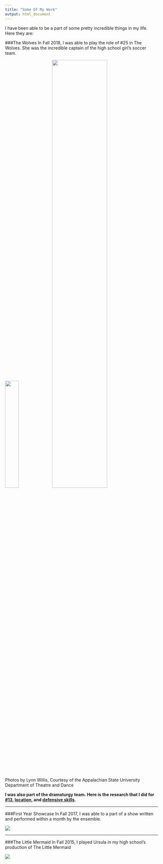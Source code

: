 ```yaml
---
title: "Some Of My Work"
output: html_document
---
```


I have been able to be a part of some pretty incredible things in my life. Here they are:

###The Wolves
In Fall 2018, I was able to play the role of #25 in The Wolves. She was the incredible captain of the high school girl's soccer team.

<img src = "The_Wolves_production_402.jpg" width = 30%>
<img src = "IMG3439307353700416429.jpg" width = 60%>

Photos by Lynn Willis, Courtesy of the Appalachian State University Department of Theatre and Dance

**I was also part of the dramaturgy team. Here is the research that I did for [#13](https://docs.google.com/document/d/19UgWXsvDI6ktYSjsXA267j7iMUQ_k5Nqks4kOAKPWws/edit?usp=sharing), [location](https://docs.google.com/document/d/1AOiTXYKdYrQU-p0gtSDHfZmg0c1UhWvY6fvFC8d4Nbc/edit?usp=sharing), and [defensive skills](https://docs.google.com/document/d/1aDAAEnuZV_59mZuGgHqYaMnY0rgje3KW-O1b7L5sxMc/edit?usp=sharing).**

***
###First Year Showcase
In Fall 2017, I was able to a part of a show written and performed within a month by the ensemble.

<img src = "Snapchat-84316562.jpg">


***
###The Little Mermaid
In Fall 2015, I played Ursula in my high school's production of The Little Mermaid

<img src = "Screenshot_20180816-185007.png">